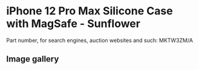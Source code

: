 # iPhone 12 Pro Max Silicone Case with MagSafe - Sunflower

Part number, for search engines, auction websites and such: MKTW3ZM/A

## Image gallery

<div style={{ width: "768px" }}>
  <GalleryComponent
    images={[
      {
        original: "/everysource/MKTW3",
        thumbnail: "/everypreview/MKTW3",
      },
      {
        original: "/everysource/MKTW3_AV1",
        thumbnail: "/everypreview/MKTW3_AV1",
      },
      {
        original: "/everysource/MKTW3_AV2",
        thumbnail: "/everypreview/MKTW3_AV2",
      },
      {
        original: "/everysource/MKTW3_AV3",
        thumbnail: "/everypreview/MKTW3_AV3",
      }
    ]}
  />
</div>